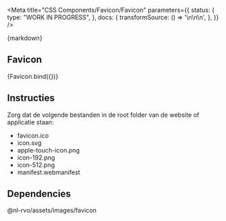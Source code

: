 
<Meta
  title="CSS Components/Favicon/Favicon"
  parameters={{
    status: {
      type: "WORK IN PROGRESS",
    },
    docs: {
      transformSource: () =>
        '<link rel="manifest" href="/manifest.webmanifest">\n<link rel="icon" href="/favicon.ico" sizes="any">\n<link rel="icon" href="/icon.svg" type="image/svg+xml">\n<link rel="apple-touch-icon" href="/apple-touch-icon.png">',
    },
  }}
/>

<Description>{markdown}</Description>

## Favicon

<Canvas>
  <Story name="Favicon">{Favicon.bind({})}</Story>
</Canvas>

## Instructies

Zorg dat de volgende bestanden in de root folder van de website of applicatie staan:

- favicon.ico
- icon.svg
- apple-touch-icon.png
- icon-192.png
- icon-512.png
- manifest.webmanifest

## Dependencies

@nl-rvo/assets/images/favicon
